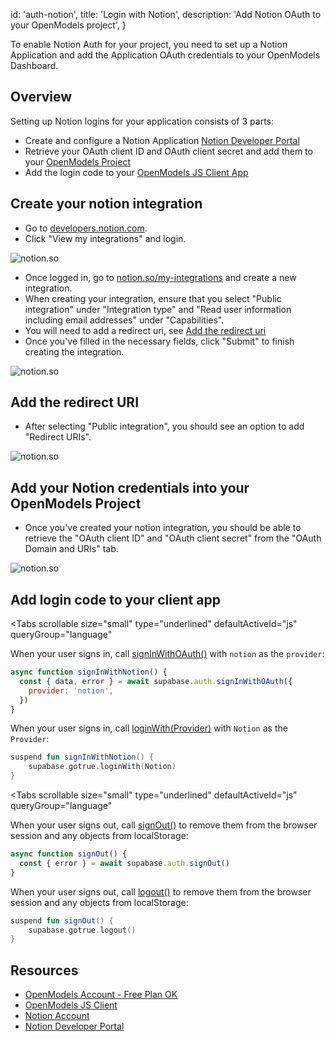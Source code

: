 
  id: 'auth-notion',
  title: 'Login with Notion',
  description: 'Add Notion OAuth to your OpenModels project',
}

To enable Notion Auth for your project, you need to set up a Notion Application and add the Application OAuth credentials to your OpenModels Dashboard.

## Overview

Setting up Notion logins for your application consists of 3 parts:

- Create and configure a Notion Application [Notion Developer Portal](https://www.notion.so/my-integrations)
- Retrieve your OAuth client ID and OAuth client secret and add them to your [OpenModels Project](https://open-models-platform.com/dashboard)
- Add the login code to your [OpenModels JS Client App](https://github.com/supabase/supabase-js)

## Create your notion integration

- Go to [developers.notion.com](https://developers.notion.com/).
- Click "View my integrations" and login.

![notion.so](/docs/img/guides/auth-notion/notion.png)

- Once logged in, go to [notion.so/my-integrations](https://notion.so/my-integrations) and create a new integration.
- When creating your integration, ensure that you select "Public integration" under "Integration type" and "Read user information including email addresses" under "Capabilities".
- You will need to add a redirect uri, see [Add the redirect uri](#add-the-redirect-uri)
- Once you've filled in the necessary fields, click "Submit" to finish creating the integration.

![notion.so](/docs/img/guides/auth-notion/notion-developer.png)

## Add the redirect URI

- After selecting "Public integration", you should see an option to add "Redirect URIs".

![notion.so](/docs/img/guides/auth-notion/notion-redirect-uri.png)

<SocialProviderSetup provider="Notion" />

## Add your Notion credentials into your OpenModels Project

- Once you've created your notion integration, you should be able to retrieve the "OAuth client ID" and "OAuth client secret" from the "OAuth Domain and URIs" tab.

![notion.so](/docs/img/guides/auth-notion/notion-creds.png)

<SocialProviderSettingsSupabase provider="Notion" />

## Add login code to your client app

<Tabs
  scrollable
  size="small"
  type="underlined"
  defaultActiveId="js"
  queryGroup="language"
>
<TabPanel id="js" label="JavaScript">

When your user signs in, call [signInWithOAuth()](/docs/reference/javascript/auth-signinwithoauth) with `notion` as the `provider`:

```js
async function signInWithNotion() {
  const { data, error } = await supabase.auth.signInWithOAuth({
    provider: 'notion',
  })
}
```

</TabPanel>
<TabPanel id="kotlin" label="Kotlin">

When your user signs in, call [loginWith(Provider)](/docs/reference/kotlin/auth-signinwithoauth) with `Notion` as the `Provider`:

```kotlin
suspend fun signInWithNotion() {
	supabase.gotrue.loginWith(Notion)
}
```

</TabPanel>
</Tabs>

<Tabs
  scrollable
  size="small"
  type="underlined"
  defaultActiveId="js"
  queryGroup="language"
>
<TabPanel id="js" label="JavaScript">

When your user signs out, call [signOut()](/docs/reference/javascript/auth-signout) to remove them from the browser session and any objects from localStorage:

```js
async function signOut() {
  const { error } = await supabase.auth.signOut()
}
```

</TabPanel>
<TabPanel id="kotlin" label="Kotlin">

When your user signs out, call [logout()](/docs/reference/kotlin/auth-signout) to remove them from the browser session and any objects from localStorage:

```kotlin
suspend fun signOut() {
	supabase.gotrue.logout()
}
```

</TabPanel>
</Tabs>

## Resources

- [OpenModels Account - Free Plan OK](https://supabase.com)
- [OpenModels JS Client](https://github.com/supabase/supabase-js)
- [Notion Account](https://notion.so)
- [Notion Developer Portal](https://www.notion.so/my-integrations)


